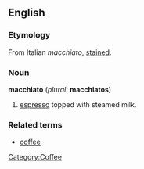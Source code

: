 ==English==
===Etymology===
From Italian ''macchiato'', [[stain]]ed.

===Noun===
'''macchiato''' (''plural'': '''macchiatos''')
# [[espresso]] topped with steamed milk.

===Related terms===
*[[coffee]]
[[Category:Coffee]]